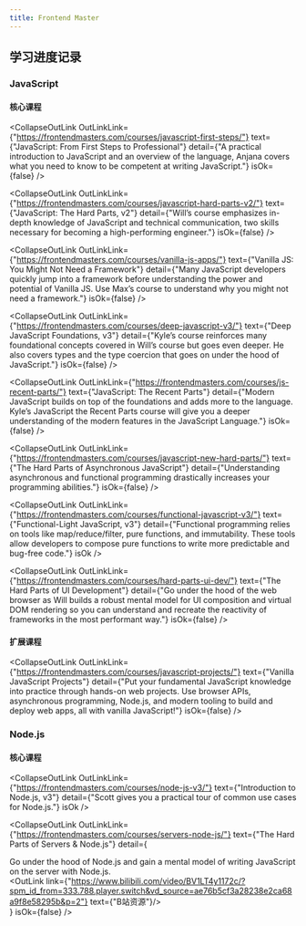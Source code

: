 ```yaml
---
title: Frontend Master
---
```


## 学习进度记录

### JavaScript
#### 核心课程

<CollapseOutLink
  OutLinkLink={"https://frontendmasters.com/courses/javascript-first-steps/"}
  text={"JavaScript: From First Steps to Professional"}
  detail={"A practical introduction to JavaScript and an overview of the language, Anjana covers what you need to know to be competent at writing JavaScript."}
  isOk={false}
/>

<CollapseOutLink
  OutLinkLink={"https://frontendmasters.com/courses/javascript-hard-parts-v2/"}
  text={"JavaScript: The Hard Parts, v2"}
  detail={"Will’s course emphasizes in-depth knowledge of JavaScript and technical communication, two skills necessary for becoming a high-performing engineer."}
  isOk={false}
/>

<CollapseOutLink
  OutLinkLink={"https://frontendmasters.com/courses/vanilla-js-apps/"}
  text={"Vanilla JS: You Might Not Need a Framework"}
  detail={"Many JavaScript developers quickly jump into a framework before understanding the power and potential of Vanilla JS. Use Max’s course to understand why you might not need a framework."}
  isOk={false}
/>

<CollapseOutLink
  OutLinkLink={"https://frontendmasters.com/courses/deep-javascript-v3/"}
  text={"Deep JavaScript Foundations, v3"}
  detail={"Kyle’s course reinforces many foundational concepts covered in Will’s course but goes even deeper. He also covers types and the type coercion that goes on under the hood of JavaScript."}
  isOk={false}
/>

<CollapseOutLink
  OutLinkLink={"https://frontendmasters.com/courses/js-recent-parts/"}
  text={"JavaScript: The Recent Parts"}
  detail={"Modern JavaScript builds on top of the foundations and adds more to the language. Kyle’s JavaScript the Recent Parts course will give you a deeper understanding of the modern features in the JavaScript Language."}
  isOk={false}
/>

<CollapseOutLink
  OutLinkLink={"https://frontendmasters.com/courses/javascript-new-hard-parts/"}
  text={"The Hard Parts of Asynchronous JavaScript"}
  detail={"Understanding asynchronous and functional programming drastically increases your programming abilities."}
  isOk={false}
/>

<CollapseOutLink
  OutLinkLink={"https://frontendmasters.com/courses/functional-javascript-v3/"}
  text={"Functional-Light JavaScript, v3"}
  detail={"Functional programming relies on tools like map/reduce/filter, pure functions, and immutability. These tools allow developers to compose pure functions to write more predictable and bug-free code."}
  isOk
/>

<CollapseOutLink
  OutLinkLink={"https://frontendmasters.com/courses/hard-parts-ui-dev/"}
  text={"The Hard Parts of UI Development"}
  detail={"Go under the hood of the web browser as Will builds a robust mental model for UI composition and virtual DOM rendering so you can understand and recreate the reactivity of frameworks in the most performant way."}
  isOk={false}
/>

#### 扩展课程

<CollapseOutLink
  OutLinkLink={"https://frontendmasters.com/courses/javascript-projects/"}
  text={"Vanilla JavaScript Projects"}
  detail={"Put your fundamental JavaScript knowledge into practice through hands-on web projects. Use browser APIs, asynchronous programming, Node.js, and modern tooling to build and deploy web apps, all with vanilla JavaScript!"}
  isOk={false}
/>

### Node.js
#### 核心课程
<CollapseOutLink
  OutLinkLink={"https://frontendmasters.com/courses/node-js-v3/"}
  text={"Introduction to Node.js, v3"}
  detail={"Scott gives you a practical tour of common use cases for Node.js."}
  isOk
/>

<CollapseOutLink
  OutLinkLink={"https://frontendmasters.com/courses/servers-node-js/"}
  text={"The Hard Parts of Servers & Node.js"}
  detail={
    <div>
      Go under the hood of Node.js and gain a mental model of writing JavaScript on the server with Node.js.
      <br/>
      <OutLink link={"https://www.bilibili.com/video/BV1LT4y1172c/?spm_id_from=333.788.player.switch&vd_source=ae76b5cf3a28238e2ca68a9f8e58295b&p=2"} text={"B站资源"}/>
    </div>
  }
  isOk={false}
/>
